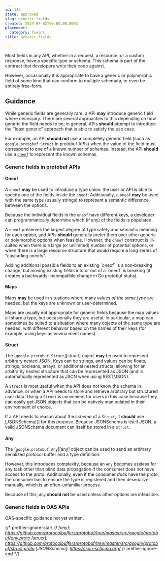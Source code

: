 ```yaml
---
id: 146
state: approved
slug: generic-fields
created: 2024-07-02T00:00:00.000Z
placement:
  category: fields
title: Generic fields

--- 
```



Most fields in any API, whether in a request, a resource, or a custom response,
have a specific type or schema. This schema is part of the contract that
developers write their code against.

However, occasionally it is appropriate to have a generic or polymorphic field
of some kind that can conform to multiple schemata, or even be entirely
free-form.

## Guidance

While generic fields are generally rare, a API <b class="font-extrabold text-green-700">may</b> introduce generic field
where necessary. There are several approaches to this depending on how generic
the field needs to be; in general, APIs <b class="font-extrabold	text-yellow-700">should</b> attempt to introduce the
"least generic" approach that is able to satisfy the use case.

For example, an API <b class="font-extrabold	text-yellow-700">should not</b> use a completely generic field (such as
`google.protobuf.Struct` in protobuf APIs) when the value of the field must
correspond to one of a known number of schemas. Instead, the API <b class="font-extrabold	text-yellow-700">should</b> use
a [`oneof`](./oneof) to represent the known schemas.

### Generic fields in protobuf APIs

#### Oneof

A `oneof` <b class="font-extrabold text-green-700">may</b> be used to introduce a type union: the user or API is able to
specify one of the fields inside the `oneof`. Additionally, a `oneof` <b class="font-extrabold text-green-700">may</b>
be used with the same type (usually strings) to represent a semantic difference
between the options.

Because the individual fields in the `oneof` have different keys, a developer
can programmatically determine which (if any) of the fields is populated.

A `oneof` preserves the largest degree of type safety and semantic meaning for
each option, and APIs <b class="font-extrabold	text-yellow-700">should</b> generally prefer them over other generic or
polymorphic options when feasible. However, the `oneof` construct is ill-suited
when there is a large (or unlimited) number of potential options, or when there
is a large resource structure that would require a long series of "cascading
oneofs".

<Aside type="note" title="Note">
  Adding additional possible fields to an existing `oneof` is a
  non-breaking change, but moving existing fields into or out of a `oneof` is
  breaking (it creates a backwards-incompatible change in Go protobuf stubs).
</Aside>

#### Maps

Maps <b class="font-extrabold text-green-700">may</b> be used in situations where many values _of the same type_ are
needed, but the keys are unknown or user-determined.

Maps are usually not appropriate for generic fields because the map values all
share a type, but occasionally they are useful. In particular, a map can
sometimes be suited to a situation where many objects of the same type are
needed, with different behavior based on the names of their keys (for example,
using keys as environment names).

#### Struct

The [`google.protobuf.Struct`][struct] object <b class="font-extrabold text-green-700">may</b> be used to represent
arbitrary nested JSON. Keys can be strings, and values can be floats, strings,
booleans, arrays, or additional nested structs, allowing for an arbitrarily
nested structure that can be represented as JSON (and is automatically
represented as JSON when using REST/JSON).

A `Struct` is most useful when the API does not know the schema in advance, or
when a API needs to store and retrieve arbitrary but structured user data.
Using a `Struct` is convenient for users in this case because they can easily
get JSON objects that can be natively manipulated in their environment of
choice.

If a API needs to reason about the _schema_ of a `Struct`, it <b class="font-extrabold	text-yellow-700">should</b> use
[JSONSchema][] for this purpose. Because JSONSchema is itself JSON, a valid
JSONSchema document can itself be stored in a `Struct`.

#### Any

The [`google.protobuf.Any`][any] object can be used to send an arbitrary
serialized protocol buffer and a type definition.

However, this introduces complexity, because an `Any` becomes useless for any
task other than blind data propagation if the consumer does not have access to
the proto. Additionally, even if the consumer _does_ have the proto, the
consumer has to ensure the type is registered and then deserialize manually,
which is an often-unfamiliar process.

Because of this, `Any` <b class="font-extrabold	text-yellow-700">should not</b> be used unless other options are
infeasible.

### Generic fields in OAS APIs

<Aside type="note" title="Note">
  OAS-specific guidance not yet written.
</Aside>

{/* prettier-ignore-start  */}
[any]: https://github.com/protocolbuffers/protobuf/tree/master/src/google/protobuf/any.proto
[struct]: https://github.com/protocolbuffers/protobuf/tree/master/src/google/protobuf/struct.proto
[JSONSchema]: https://json-schema.org/
{/* prettier-ignore-end  */}
